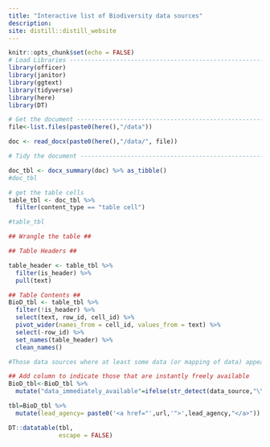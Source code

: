 ```yaml
---
title: "Interactive list of Biodiversity data sources"
description: 
site: distill::distill_website
---
```


```r
knitr::opts_chunk$set(echo = FALSE)
# Load Libraries ----------------------------------------------------------
library(officer)
library(janitor)
library(ggtext)
library(tidyverse)
library(here)
library(DT)

```


```r
# Get the document --------------------------------------------------------
file<-list.files(paste0(here(),"/data"))

doc <- read_docx(paste0(here(),"/data/", file))


```


```r
# Tidy the document -------------------------------------------------------

doc_tbl <- docx_summary(doc) %>% as_tibble()
#doc_tbl

# get the table cells
table_tbl <- doc_tbl %>%
  filter(content_type == "table cell")

#table_tbl

```


```r
## Wrangle the table ##

## Table Headers ## 

table_header <- table_tbl %>%
  filter(is_header) %>%
  pull(text)

```


```r
## Table Contents ##
BioD_tbl <- table_tbl %>%
  filter(!is_header) %>%
  select(text, row_id, cell_id) %>%
  pivot_wider(names_from = cell_id, values_from = text) %>%
  select(-row_id) %>% 
  set_names(table_header) %>%
  clean_names() 


```

```r
#Those data sources where at least some data (or mapping of data) appear to be instantly, freely and openly available are flagged with a star (*)

## Add column to indicate those that are instantly freely available
BioD_tbl<-BioD_tbl %>% 
  mutate("data_immediately_available"=ifelse(str_detect(data_source,"\\*")==TRUE, "Yes","No"))

```


```r
tbl=BioD_tbl %>% 
  mutate(lead_agency= paste0('<a href="',url,'">',lead_agency,"</a>"))


```

```r
DT::datatable(tbl, 
              escape = FALSE)
```









